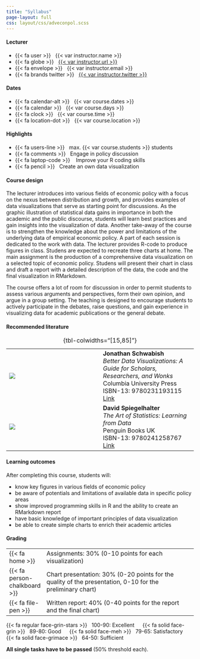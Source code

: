 ```yaml
---
title: "Syllabus"
page-layout: full
css: layout/css/adveconpol.scss
---
```


::: {.grid .course-info .course-info-syllabus}

::: {.g-col-12 .g-col-sm-6 .g-col-md-4}
#### Lecturer

- {{< fa user >}} &nbsp; {{< var instructor.name >}}
- {{< fa globe >}} &nbsp; [{{< var instructor.url >}}]({{< var instructor.url >}})
- {{< fa envelope >}} &nbsp; {{< var instructor.email >}}
- {{< fa brands twitter >}} &nbsp; [{{< var instructor.twitter >}}](https://www.twitter.com/{{< var instructor.twitter >}})
:::

::: {.g-col-12 .g-col-sm-6 .g-col-md-4}
#### Dates

- {{< fa calendar-alt >}} &nbsp; {{< var course.dates >}}
- {{< fa calendar >}} &nbsp; {{< var course.days >}}
- {{< fa clock >}} &nbsp; {{< var course.time >}}
- {{< fa location-dot >}} &nbsp; {{< var course.location >}}
:::

::: {.g-col-12 .g-col-sm-6 .g-col-md-4}
#### Highlights

- {{< fa users-line >}} &nbsp; max. {{< var course.students >}} students
- {{< fa comments >}} &nbsp; Engage in policy discussion
- {{< fa laptop-code >}} &nbsp;&nbsp; Improve your R coding skills
- {{< fa pencil >}} &nbsp; Create an own data visualization
:::

:::


#### Course design

The lecturer introduces into various fields of economic policy with a focus on the nexus between distribution and growth, and provides examples of data visualizations that serve as starting point for discussions. As the graphic illustration of statistical data gains in importance in both the academic and the public discourse, students will learn best practices and gain insights into the visualization of data. Another take-away of the course is to strengthen the knowledge about the power and limitations of the underlying data of empirical economic policy. A part of each session is dedicated to the work with data. The lecturer provides R-code to produce figures in class. Studens are expected to recreate three charts at home. The main assignment is the production of a comprehensive data visualization on a selected topic of economic policy. Studens will present their chart in class and draft a report with a detailed description of the data, the code and the final visualization in RMarkdown.

The course offers a lot of room for discussion in order to permit students to assess various arguments and perspectives, form their own opinion, and argue in a group setting. The teaching is designed to encourage students to actively participate in the debates, raise questions, and gain experience in visualizing data for academic publications or the general debate.

#### Recommended literature

::: {.recommended-lit }
|   |   |
|--------|--------|
| ![](data/img/schwabish.jpg) | **Jonathan Schwabish** <br> *Better Data Visualizations: A Guide for Scholars, Researchers, and Wonks* <br> Columbia University Press <br> ISBN-13: 9780231193115 <br> [Link](https://cup.columbia.edu/book/better-data-visualizations/9780231193115) |
| ![](data/img/spiegelhalter.jpeg) | **David Spiegelhalter** <br> *The Art of Statistics: Learning from Data* <br> Penguin Books UK <br> ISBN-13: 9780241258767 <br> [Link](https://www.penguin.co.uk/books/294857/the-art-of-statistics-by-spiegelhalter-david/9780241258767) |
: {tbl-colwidths="[15,85]"}
:::

#### Learning outcomes

After completing this course, students will:

- know key figures in various fields of economic policy
- be aware of potentials and limitations of available data in specific policy areas
- show improved programming skills in R and the ability to create an RMarkdown report
- have basic knowledge of important principles of data visualization
- be able to create simple charts to enrich their academic articles

#### Grading

::: { .grading }
 | 
-|---------------------------------------------
 {{< fa home >}} | Assignments: 30\% (0-10 points for each visualization) 
 {{< fa person-chalkboard >}}  | Chart presentation: 30\% (0-20 points for the quality of the presentation, 0-10 for the preliminary chart) 
 {{< fa file-pen >}}  | Written report: 40\% (0-40 points for the report and the final chart) 
:::

{{< fa regular face-grin-stars >}} &nbsp; 100-90: Excellent &emsp;
{{< fa solid face-grin >}} &nbsp; 89-80: Good &emsp;
{{< fa solid face-meh >}} &nbsp; 79-65: Satisfactory &emsp;
{{< fa solid face-grimace >}} &nbsp; 64-50: Sufficient

**All single tasks have to be passed** (50\% threshold each).